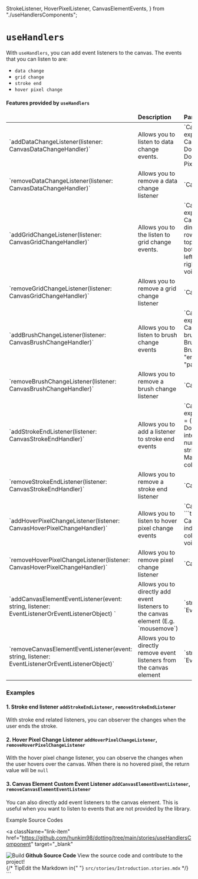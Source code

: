   StrokeListener,
  HoverPixelListener,
  CanvasElementEvents,
} from "./useHandlersComponents";

<Meta title="Hooks/useHandlers" />

<style>
  {`
  .subheading {
    --mediumdark: '#999999';
    font-weight: 900;
    font-size: 13px;
    color: #999;
    letter-spacing: 6px;
    line-height: 24px;
    text-transform: uppercase;
    margin-bottom: 12px;
    margin-top: 40px;
    font-family: 'Nunito Sans', 'Helvetica Neue', Helvetica, Arial, sans-serif;
  }

  .link-list {
    display: grid;
    grid-template-columns: 1fr;
    grid-template-rows: 1fr 1fr;
    row-gap: 10px;
  }

  @media (min-width: 620px) {
    .link-list {
      row-gap: 20px;
      column-gap: 20px;
      grid-template-columns: 1fr 1fr;
    }
  }

  @media all and (-ms-high-contrast:none) {
  .link-list {
      display: -ms-grid;
      -ms-grid-columns: 1fr 1fr;
      -ms-grid-rows: 1fr 1fr;
    }
  }

  .link-item {
    display: block;
    padding: 20px 30px 20px 15px;
    border: 1px solid #00000010;
    border-radius: 5px;
    transition: background 150ms ease-out, border 150ms ease-out, transform 150ms ease-out;
    color: #333333;
    display: flex;
    align-items: flex-start;
  }

  .link-item:hover {
    border-color: #1EA7FD50;
    transform: translate3d(0, -3px, 0);
    box-shadow: rgba(0, 0, 0, 0.08) 0 3px 10px 0;
  }

  .link-item:active {
    border-color: #1EA7FD;
    transform: translate3d(0, 0, 0);
  }

  .link-item strong {
    font-weight: 700;
    display: block;
    margin-bottom: 2px;
  }
  
  .link-item img {
    height: 40px;
    width: 40px;
    margin-right: 15px;
    flex: none;
  }

  .link-item span {
    font-size: 14px;
    line-height: 20px;
  }

  .tip {
    display: inline-block;
    border-radius: 1em;
    font-size: 11px;
    line-height: 12px;
    font-weight: 700;
    background: #E7FDD8;
    color: #66BF3C;
    padding: 4px 12px;
    margin-right: 10px;
    vertical-align: top;
  }

  .tip-wrapper {
    font-size: 13px;
    line-height: 20px;
    margin-top: 40px;
    margin-bottom: 40px;
  }

  .tip-wrapper code {
    font-size: 12px;
    display: inline-block;
  }
  
table {
  width: 100%;
  border-collapse: collapse;
  border: 1px solid #cccccc;
  margin: 15px auto;
  margin-bottom: 80px;
  background: white;
  color: #333333;
  font-family: "Nunito Sans",-apple-system,".SFNSText-Regular","San Francisco",BlinkMacSystemFont,"Segoe UI","Helvetica Neue",Helvetica,Arial,sans-serif;
  -webkit-font-smoothing: antialiased;
  -moz-osx-font-smoothing: grayscale;
  -webkit-tap-highlight-color: rgba(0, 0, 0, 0);
}

thead {
  border-bottom: 1px solid #cccccc;
}

table .css-1p8ieni {
  margin: 0;
}

h4 {
  margin-top: 15px;
}

th {
  background: steelblue;
  height: 54px;
  width: 25%;
  font-weight: lighter;
  text-shadow: 0 1px 0 #38678f;
  color: white;
  border: 1px solid black;
  box-shadow: inset 0px 1px 2px #cccccc;
  transition: all 0.2s;
}
tr {
  border-bottom: 1px solid #cccccc;
}
tr:last-child {
  border-bottom: 0px;
}
td {
  border-right: 1px solid #cccccc;
  padding: 10px;
  transition: all 0.2s;
  font-size: 14px;
}
td:first-child {
  font-size: 12px;
  font-family: monospace

}
td:last-child {
  border-right: 0px;
}
td.selected {
  background: #d7e4ef;
  z-index: ;
}
td input {
  font-size: 14px;
  background: none;
  outline: none;
  border: 0;
  display: table-cell;
  height: 100%;
  width: 100%;
}
td input:focus {
  box-shadow: 0 1px 0 steelblue;
  color: steelblue;
}
::-moz-selection {
  background: steelblue;
  color: white;
}
::selection {
  background: steelblue;
  color: white;
}
`}
</style>

# `useHandlers`

With `useHandlers`, you can add event listeners to the canvas.
The events that you can listen to are:

- `data change`
- `grid change`
- `stroke end`
- `hover pixel change`

#### Features provided by `useHandlers`

<table>
  <thead>
    <tr>
      <td></td>
      <td>
        <strong>Description</strong>
      </td>
      <td>
        <strong>Parameters</strong>
      </td>
    </tr>
  </thead>
  <tbody>
    <tr>
      <td>`addDataChangeListener(listener: CanvasDataChangeHandler)`</td>
      <td>
        Allows you to listen to data change events.
      </td>
      <td> 
        `CanvasDataChangeHandler`
        ```ts
        export type CanvasDataChangeHandler = (data: DottingData) => void;
        export type DottingData = Map<number, Map<number, PixelData>>;
        export type PixelData = {
            color: string;
        };
        ```
      </td>
    </tr>
    <tr>
      <td>`removeDataChangeListener(listener: CanvasDataChangeHandler)`</td>
      <td>
        Allows you to remove a data change listener
      </td>
      <td>`CanvasDataChangeHandler`</td>
    </tr>
    <tr>
      <td>`addGridChangeListener(listener: CanvasGridChangeHandler)`</td>
      <td>
        Allows you to the listen to grid change events.
      </td>
      <td>
        `CanvasGridChangeHandler`
        ```ts
        export type CanvasGridChangeHandler = (
            dimensions: {
                columnCount: number;
                rowCount: number;
            },
            indices: {
                topRowIndex: number;
                bottomRowIndex: number;
                leftColumnIndex: number;
                rightColumnIndex: number;
            }
        ) => void;
        ```
      </td>
    </tr>
    <tr>
      <td>`removeGridChangeListener(listener: CanvasGridChangeHandler)`</td>
      <td>
        Allows you to remove a grid change listener
      </td>
      <td>`CanvasGridChangeHandler`</td>
    </tr>
    <tr>
      <td>`addBrushChangeListener(listener: CanvasBrushChangeHandler)`</td>
      <td>
        Allows you to listen to brush change events
      </td>
      <td>
        `CanvasBrushChangeHandler`
        ```ts
        export type CanvasBrushChangeHandler = (
            brushColor: string,
            brushMode: BrushMode
        ) => void;
        export enum BrushMode {
            DOT = "dot",
            ERASER = "eraser",
            PAINT_BUCKET = "paint_bucket",
        }
        ```
      </td>
    </tr>
    <tr>
      <td>`removeBrushChangeListener(listener: CanvasBrushChangeHandler)`</td>
      <td>
        Allows you to remove a brush change listener
      </td>
      <td>`CanvasBrushChangeHandler`</td>
    </tr>
    <tr>
      <td>`addStrokeEndListener(listener: CanvasStrokeEndHandler)`</td>
      <td>
        Allows you to add a listener to stroke end events
      </td>
      <td>
        `CanvasStrokeEndHandler`
        ```ts
        export type CanvasStrokeEndHandler = (
            strokedPixels: Array<PixelModifyItem>,
            data: DottingData
        ) => void;
        export interface PixelModifyItem {
            rowIndex: number;
            columnIndex: number;
            color: string;
        }
        export type DottingData = Map<number, Map<number, PixelData>>;
        export type PixelData = {
            color: string;
        };
        ```
      </td>
    </tr>
    <tr>
      <td>`removeStrokeEndListener(listener: CanvasStrokeEndHandler)`</td>
      <td>
        Allows you to remove a stroke end listener
      </td>
      <td>`CanvasStrokeEndHandler`</td>
    </tr>
    <tr>
      <td>`addHoverPixelChangeListener(listener: CanvasHoverPixelChangeHandler)`</td>
      <td>
        Allows you to listen to hover pixel change events 
      </td>
      <td>
        `CanvasHoverPixelChangeHandler`
        ```ts
        export type CanvasHoverPixelChangeHandler = (
          indices: {
            rowIndex: number;
            columnIndex: number;
          } | null
        ) => void;
        ```
      </td>
    </tr>
    <tr>
      <td>`removeHoverPixelChangeListener(listener: CanvasHoverPixelChangeHandler)`</td>
      <td>
        Allows you to remove pixel change listener
      </td>
      <td>`CanvasHoverPixelChangeHandler`</td>
    </tr>
     <tr>
      <td>`addCanvasElementEventListener(event: string, listener: EventListenerOrEventListenerObject) `</td>
      <td>
        Allows you to directly add event listeners to the canvas element (E.g. `mousemove`)
      </td>
      <td>`string`, `EventListenerOrEventListenerObject`</td>
    </tr>
     <tr>
      <td>`removeCanvasElementEventListener(event: string, listener: EventListenerOrEventListenerObject)`</td>
      <td>
        Allows you to directly remove event listeners from the canvas element
      </td>
      <td>`string`, `EventListenerOrEventListenerObject`</td>
    </tr>
 
  </tbody>
</table>

### Examples

#### 1. Stroke end listener `addStrokeEndListener`, `removeStrokeEndListener`

With stroke end related listeners, you can observer the changes when the user ends the stroke.

<StrokeListener />

#### 2. Hover Pixel Change Listener `addHoverPixelChangeListener`, `removeHoverPixelChangeListener`

With the hover pixel change listener, you can observe the changes when the user hovers over the canvas.
When there is no hovered pixel, the return value will be `null`

<HoverPixelListener />

#### 3. Canvas Element Custom Event Listener `addCanvasElementEventListener`, `removeCanvasElementEventListener`

You can also directly add event listeners to the canvas element.
This is useful when you want to listen to events that are not provided by the library.

<CanvasElementEvents />

<div className="subheading">Example Source Codes</div>

<div className="link-list">

<a
  className="link-item"
  href="https://github.com/hunkim98/dotting/tree/main/stories/useHandlersComponent"
  target="_blank"
>
  <img src={StackAlt} alt="Build" />
  <span>
    <strong>Github Source Code</strong>
    View the source code and contribute to the project!
  </span>
</a>

</div>

<div className="tip-wrapper">
  {/* <span className="tip">Tip</span>Edit the Markdown in{" "}
  <code>src/stories/Introduction.stories.mdx</code> */}
</div>
```
